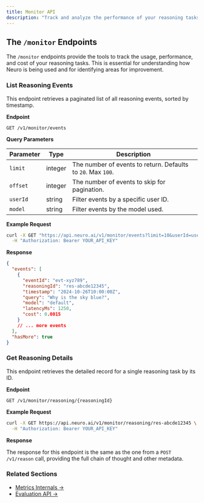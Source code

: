 ```yaml
---
title: Monitor API
description: "Track and analyze the performance of your reasoning tasks."
---
```


## The `/monitor` Endpoints

The `/monitor` endpoints provide the tools to track the usage, performance, and cost of your reasoning tasks. This is essential for understanding how Neuro is being used and for identifying areas for improvement.

### List Reasoning Events

This endpoint retrieves a paginated list of all reasoning events, sorted by timestamp.

**Endpoint**

`GET /v1/monitor/events`

**Query Parameters**

| Parameter | Type    | Description                                                                 |
|-----------|---------|-----------------------------------------------------------------------------|
| `limit`   | integer | The number of events to return. Defaults to `20`. Max `100`.                |
| `offset`  | integer | The number of events to skip for pagination.                                |
| `userId`  | string  | Filter events by a specific user ID.                                        |
| `model`   | string  | Filter events by the model used.                                            |

**Example Request**

```bash
curl -X GET "https://api.neuro.ai/v1/monitor/events?limit=10&userId=user-123" \
  -H "Authorization: Bearer YOUR_API_KEY"
```

**Response**

```json
{
  "events": [
    {
      "eventId": "evt-xyz789",
      "reasoningId": "res-abcde12345",
      "timestamp": "2024-10-26T10:00:00Z",
      "query": "Why is the sky blue?",
      "model": "default",
      "latencyMs": 1250,
      "cost": 0.0015
    }
    // ... more events
  ],
  "hasMore": true
}
```

### Get Reasoning Details

This endpoint retrieves the detailed record for a single reasoning task by its ID.

**Endpoint**

`GET /v1/monitor/reasoning/{reasoningId}`

**Example Request**

```bash
curl -X GET https://api.neuro.ai/v1/monitor/reasoning/res-abcde12345 \
  -H "Authorization: Bearer YOUR_API_KEY"
```

**Response**

The response for this endpoint is the same as the one from a `POST /v1/reason` call, providing the full chain of thought and other metadata.

### Related Sections

- [Metrics Internals →](../internals/metrics.md)
- [Evaluation API →](./eval.md)


